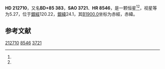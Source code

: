 {{Starbox begin
| name = HD 212710
}}
{{Starbox observe
| epoch = [[J2000.0|J2000.0]]
| constell = {{星座名待查}}<ref name=SIMBAD>{{cite web
 | url=http://simbad.u-strasbg.fr/simbad/sim-id?Ident=HR+8546
 | title=Pulsating variable Star
 | publisher=Centre de Données astronomiques de Strasbourg
 | work=SIMBAD
 | accessdate=2012-07-13
 | archive-date=2016-03-18
 | archive-url=https://web.archive.org/web/20160318221750/http://simbad.u-strasbg.fr/simbad/sim-id?Ident=HR+8546
 | dead-url=no
 }}</ref><ref name=DATA>{{cite web
 | url=http://vizier.u-strasbg.fr/viz-bin/VizieR-5?-out.add=.&-source=5050&-corr=PK=HR&-out.max=9999&HR=8546
 | title=VizieR Detailed Page
 | accessdate=2012-07-13
 | archive-date=2016-03-04
 | archive-url=https://web.archive.org/web/20160304231216/http://vizier.u-strasbg.fr/viz-bin/VizieR-5?-out.add=.&-source=5050&-corr=PK=HR&-out.max=9999&HR=8546
 | dead-url=no
 }}</ref>
| 星官 = 
| ra = {{RA|22|13|10.6}}<ref name=SIMBAD /><ref name=DATA />
| dec = {{DEC|+86|6|29}}<ref name=SIMBAD /><ref name=DATA />
| appmag_v = 5.27<ref name=SIMBAD /><ref name=DATA />
}}
{{Starbox character
| class = B9.5Vn<ref name=SIMBAD /><ref name=DATA />
| b-v = -0.03<ref name=SIMBAD /><ref name=DATA />
| u-b = -0.11<ref name=SIMBAD /><ref name=DATA />
| r-i = <ref name=SIMBAD /><ref name=DATA />
| variable = 
}}
{{Starbox astrometry
| radial_v = -0.11
| prop_mo_ra = 4
| parallax = 0.006
| p_error = 
}}
{{Starbox catalog
| names =BD+85 383，[[SAO星表|SAO]] 3721，[[HD星表|HD]] 212710，[[HR星表|HR]] 8546}}
{{Starbox reference |Simbad=HR+8546}}
{{Starbox end}}

'''HD 212710'''，又名'''BD+85 383'''，'''SAO 3721'''、'''HR 8546'''，是一颗恒星<ref name=SIMBAD /><ref name=DATA />，视星等为5.27，位于[[銀道座標系|銀經]]120.22，[[銀道座標系|銀緯]]24.1，其[[B1900.0|B1900.0]]坐标为赤經{{RA|22|21|17.8}}，赤緯{{DEC|+85|24.1|17}}。

== 参考文献 ==
{{reflist}}

{{star-stub}}

[[Category:HD和HDE天體|212710]]
[[Category:HR天體|8546]]
[[Category:SAO天體|3721]]